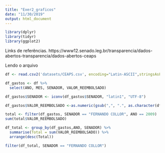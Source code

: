 ```yaml
---
title: "Exer2_graficos"
date: "11/30/2019"
output: html_document
---
```

```r
library(dplyr)
library(tidyr)
library(ggplot2)
```
Links de referências.
https://www12.senado.leg.br/transparencia/dados-abertos-transparencia/dados-abertos-ceaps

Lendo o arquivo
```r
df <- read.csv2('datasets/CEAPS.csv', encoding="Latin-ASCII",stringsAsFactors = FALSE)

df_gastos <- df %>%
  select(ANO, MES, SENADOR, VALOR_REEMBOLSADO)

df_gastos$SENADOR <- iconv(df_gastos$SENADOR, "latin1", "UTF-8")

df_gastos$VALOR_REEMBOLSADO <-as.numeric(gsub(",", ".", as.character(df_gastos$VALOR_REEMBOLSADO)))
```


```r
total <- filter(df_gastos, SENADOR == "FERNANDO COLLOR", ANO == 2009)
sum(total$VALOR_REEMBOLSADO)
```

```r
df_total <- group_by(df_gastos,ANO, SENADOR) %>% 
  summarise(Total = sum(VALOR_REEMBOLSADO)) %>%
  arrange(desc(Total))

filter(df_total, SENADOR == "FERNANDO COLLOR")
```


















```r

```

